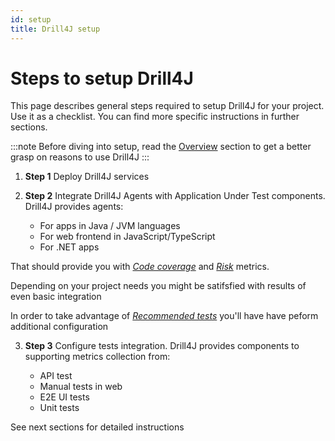 ```yaml
---
id: setup
title: Drill4J setup
---
```



# Steps to setup Drill4J

This page describes general steps required to setup Drill4J for your project.
Use it as a checklist. You can find more specific instructions in further sections.<br/>

:::note
Before diving into setup, read the [Overview](/docs/overview/what-is-drill4j) section to get a better grasp on reasons to use Drill4J
:::

1. **Step 1** Deploy Drill4J services

2. **Step 2** Integrate Drill4J Agents with Application Under Test components. Drill4J provides agents:

   - For apps in Java / JVM languages
   - For web frontend in JavaScript/TypeScript
   - For .NET apps

  That should provide you with [_Code coverage_](/docs/basic-concepts/glossary#coverage) and [_Risk_](/docs/basic-concepts/glossary#risks) metrics.

  Depending on your project needs you might be satifsfied with results of even basic integration

  In order to take advantage of [_Recommended tests_](/docs/basic-concepts/glossary#recommended-tests) you'll have have peform additional configuration 

3. **Step 3** Configure tests integration. Drill4J provides components to supporting metrics collection from:

   - API test
   - Manual tests in web
   - E2E UI tests
   - Unit tests

See next sections for detailed instructions

<!--

## Step 1 - Deploying Drill4J services

Refer to <a target="_blank" href="/docs/installation/deploy-drill4j-services">Deploy Drill4J services</a> section

## Step 2 - Integrating application agent

<div style={{ 'border-bottom': '2px solid lightgrey' }}>
  <Tabs
    defaultValue="single-java"
    values={[
      { label: 'Java', value: 'single-java' },
      { label: 'JavaScript', value: 'single-javascript' },
      { label: 'Java + JS', value: 'java-js' },
      { label: 'Microservices', value: 'microservices' },
      { label: 'Node.js', value: 'node-js' },
    ]}
  >
    <TabItem value="single-java">
      <ul>
        <li>
          You have a <b>single backend application/service</b> written in Java (or other JVM language, e.g. Scala, Groovy, etc)
        </li>
        <li>
          You are running tests just for this service or you are not interested in metrics for other parts of your system (e.g. frontend)
        </li>
      </ul>
      In this case you need to setup <a href="/docs/installation/setup-java-agent">Java Agent</a>
    </TabItem>
    <TabItem value="single-javascript">
      <ul>
        <li>
          You have a <b>web application </b> written in JavaScript / TypeScript or any other flavor of JS
        </li>
        <li>You are running tests just for this app or you are not interested in metrics for other parts of your system (e.g. backend)</li>
      </ul>
      In this case you need to setup <a href="/docs/installation/setup-javascript-agent">JavaScript Agent</a>
    </TabItem>
    <TabItem value="java-js">
      <ul>
        <li>
          You have a <b>Java backend</b> and <b>JavaScript frontend</b>
        </li>
        <li>
          You are running some sort of e2e/UI tests (e.g. with Selenium or Cypress) affecting both services and would like to get metrics
          for the entire system
        </li>
      </ul>
      In this case you need to:
      <ol>
        <li>
          setup <a href="/docs/installation/setup-java-agent">Java Agent</a>
        </li>
        <li>
          setup <a href="/docs/installation/setup-javascript-agent">JavaScript Agent</a>
        </li>
        <li>
          configure them to be in a <a href="/docs/installation/setup-service-group">Service group</a>
        </li>
      </ol>
    </TabItem>
    <TabItem value="microservices">
      You are running <b>a bunch of microservices / services in Java</b> and <i>maybe</i> also <b>a JavaScript frontend</b>
      <br />
      <br />
      In this case you need to:
      <ol>
        <li>
          setup <a href="/docs/installation/setup-java-agent">Java Agent</a> for each of backend services (though it's optional and you may
          start with just one)
        </li>
        <li>
          configure them to be in a <a href="/docs/installation/setup-service-group">Service group</a>
        </li>
        <li>
          if you also have a frontend app in Javascript, you should setup{' '}
          <a href="/docs/installation/setup-javascript-agent">JavaScript Agent</a> and add it to the Service Group as well
        </li>
      </ol>
    </TabItem>
    <TabItem value="node-js">Currently, we do not support Node.js</TabItem>
  </Tabs>
</div>

## Step 3 - Integrating with tests

<div style={{ 'border-bottom': '2px solid lightgrey' }}>
  <Tabs
    defaultValue="java"
    values={[
      { label: 'Java', value: 'java' },
      { label: 'JavaScript', value: 'javascript' },
      { label: 'Selenium', value: 'selenium' },
      { label: 'Cypress', value: 'cypress' },
      { label: 'Postman', value: 'postman' },
      { label: 'Manual', value: 'manual' },
    ]}
  >
    <TabItem value="java">
      <ul>
        <li>Java, Selenium, JUnit, TestNg, Selenide, Cucumber</li>
      </ul>
      Use <a href="/docs/installation/setup-java-autotest-agent">Java Auto Test Agent</a>
    </TabItem>
    <TabItem value="javascript">
      <ul>
        <li>JavaScript, TypeScript, Mocha, Junit, Jasmine, Cucumber, Protractor</li>
      </ul>
      If that sounds familiar - use <a href="/docs/installation/setup-js-auto-test-agent">JavaScript Auto Test Agent</a>
    </TabItem>
    <TabItem value="selenium">
      <ul>
        <li>You are using Selenium</li>
      </ul>
      Depending on what your tests are implemented with please refer to:
      <ul>
        <li>
          <a href="/docs/installation/setup-selenium-java">Drill4J - Selenium - Java</a> guide
        </li>
        <li>
          <a href="/docs/installation/setup-selenium-node-js">Drill4J - Selenium - Node.js</a> guide
        </li>
      </ul>
    </TabItem>
    <TabItem value="postman">
      <ul>
        <li>
          You are using{' '}
          <a target="_blank" rel="noopener noreferrer" href="https://www.postman.com/">
            Postman
          </a>
        </li>
      </ul>
      Use <a href="/docs/installation/setup-postman">PWAD</a> - Drill4J wrapper for <a
        target="_blank"
        rel="noopener noreferrer"
        href="https://learning.postman.com/docs/running-collections/using-newman-cli/command-line-integration-with-newman"
      >
        Newman
      </a> (Postman's CLI runner).
    </TabItem>
    <TabItem value="cypress">
      <ul>
        <li>You are using Cypress</li>
      </ul>
      Refer to <a href="/docs/installation/setup-cypress">Cypress integration guide</a>
    </TabItem>
    <TabItem value="manual">
      <ul>
        <li>
          You are manually testing web applications in{' '}
          <a target="_blank" rel="noopener noreferrer" href="https://www.google.com/chrome/">
            Chrome
          </a>
          , <a target="_blank" rel="noopener noreferrer" href="https://www.microsoft.com/edge">
            Edge
          </a> or other <a target="_blank" rel="noopener noreferrer" href="https://www.chromium.org/Home/">
            Chromium
          </a>
          -based browsers
        </li>
      </ul>
      Use the <a href="/docs/installation/setup-browser-extension">Chrome browser extension</a>
      <br />
      We do not support manual testing metrics collection for other browsers at the moment.
    </TabItem>
  </Tabs>
</div>

-->